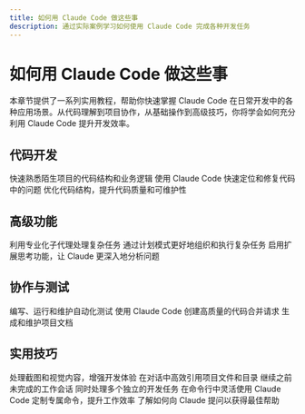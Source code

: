 ```yaml
---
title: 如何用 Claude Code 做这些事
description: 通过实际案例学习如何使用 Claude Code 完成各种开发任务
---
```



# 如何用 Claude Code 做这些事

本章节提供了一系列实用教程，帮助你快速掌握 Claude Code 在日常开发中的各种应用场景。从代码理解到项目协作，从基础操作到高级技巧，你将学会如何充分利用 Claude Code 提升开发效率。

## 代码开发

<Cards>
  <Cards.Card icon="📖" title="理解新代码库" href="/getting-started/how-to/understand-new-codebases">
    快速熟悉陌生项目的代码结构和业务逻辑
  </Cards.Card>
  <Cards.Card icon="🐛" title="高效修复 Bug" href="/getting-started/how-to/fix-bugs-efficiently">
    使用 Claude Code 快速定位和修复代码中的问题
  </Cards.Card>
  <Cards.Card icon="🔄" title="重构代码" href="/getting-started/how-to/refactor-code">
    优化代码结构，提升代码质量和可维护性
  </Cards.Card>
</Cards>

## 高级功能

<Cards>
  <Cards.Card icon="🤖" title="使用专业化 Subagent" href="/getting-started/how-to/use-specialized-subagents">
    利用专业化子代理处理复杂任务
  </Cards.Card>
  <Cards.Card icon="📋" title="使用计划模式" href="/getting-started/how-to/use-plan-mode">
    通过计划模式更好地组织和执行复杂任务
  </Cards.Card>
  <Cards.Card icon="🧠" title="使用扩展思考" href="/getting-started/how-to/use-extended-thinking">
    启用扩展思考功能，让 Claude 更深入地分析问题
  </Cards.Card>
</Cards>

## 协作与测试

<Cards>
  <Cards.Card icon="✅" title="使用测试" href="/getting-started/how-to/work-with-tests">
    编写、运行和维护自动化测试
  </Cards.Card>
  <Cards.Card icon="🔀" title="创建 Pull Request" href="/getting-started/how-to/create-pull-requests">
    使用 Claude Code 创建高质量的代码合并请求
  </Cards.Card>
  <Cards.Card icon="📝" title="处理文档" href="/getting-started/how-to/handle-documentation">
    生成和维护项目文档
  </Cards.Card>
</Cards>

## 实用技巧

<Cards>
  <Cards.Card icon="🖼️" title="使用图片" href="/getting-started/how-to/work-with-images">
    处理截图和视觉内容，增强开发体验
  </Cards.Card>
  <Cards.Card icon="📁" title="引用文件和目录" href="/getting-started/how-to/reference-files-and-directories">
    在对话中高效引用项目文件和目录
  </Cards.Card>
  <Cards.Card icon="💬" title="恢复之前的对话" href="/getting-started/how-to/resume-previous-conversations">
    继续之前未完成的工作会话
  </Cards.Card>
  <Cards.Card icon="⚡" title="运行并行会话" href="/getting-started/how-to/run-parallel-sessions">
    同时处理多个独立的开发任务
  </Cards.Card>
  <Cards.Card icon="🔧" title="用作 Unix 实用工具" href="/getting-started/how-to/use-as-unix-utility">
    在命令行中灵活使用 Claude Code
  </Cards.Card>
  <Cards.Card icon="⌨️" title="创建自定义斜杠命令" href="/getting-started/how-to/custom-slash-commands">
    定制专属命令，提升工作效率
  </Cards.Card>
  <Cards.Card icon="❓" title="询问 Claude 的功能" href="/getting-started/how-to/ask-about-capabilities">
    了解如何向 Claude 提问以获得最佳帮助
  </Cards.Card>
</Cards>
